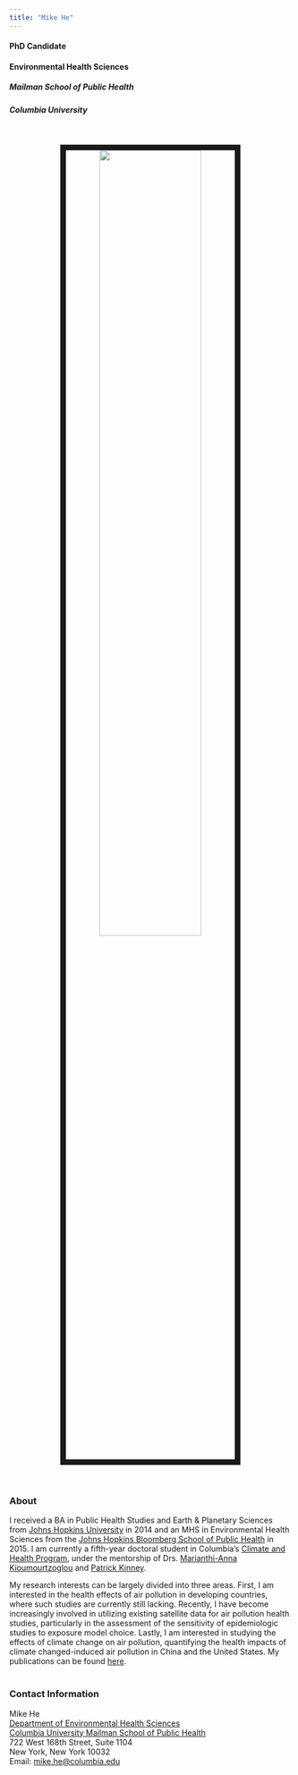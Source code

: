 ```yaml
---
title: "Mike He"
---
```


#### PhD Candidate
#### Environmental Health Sciences
##### Mailman School of Public Health
##### Columbia University

<br>
<p align = "center">
<img src="images/Mike_He.jpg" style="width:60%; border:10px solid">
</p>
<br>

### About
I received a BA in Public Health Studies and Earth & Planetary Sciences from [Johns Hopkins University](https://www.jhu.edu/) in 2014 and an MHS in Environmental Health Sciences from the [Johns Hopkins Bloomberg School of Public Health](https://ehe.jhu.edu/) in 2015. I am currently a fifth-year doctoral student in Columbia's [Climate and Health Program](https://www.mailman.columbia.edu/research/climate-and-health-program), under the mentorship of Drs. [Marianthi-Anna Kioumourtzoglou](https://www.mailman.columbia.edu/people/our-faculty/mk3961) and [Patrick Kinney](https://www.bu.edu/sph/profile/patrick-kinney/).<br>

My research interests can be largely divided into three areas. First, I am interested in the health effects of air pollution in developing countries, where such studies are currently still lacking. Recently, I have become increasingly involved in utilizing existing satellite data for air pollution health studies, particularly in the assessment of the sensitivity of epidemiologic studies to exposure model choice. Lastly, I am interested in studying the effects of climate change on air pollution, quantifying the health impacts of climate changed-induced air pollution in China and the United States. My publications can be found [here](publications.html).<br><br>

### Contact Information

Mike He <br>
[Department of Environmental Health Sciences](https://www.mailman.columbia.edu/academics/departments/environmental-health-sciences-ehs)<br>
[Columbia University Mailman School of Public Health](https://www.mailman.columbia.edu/)<br>
722 West 168th Street, Suite 1104<br>
New York, New York 10032<br>
Email: [mike.he@columbia.edu](mailto:<zh2263@cumc.columbia.edu>)


